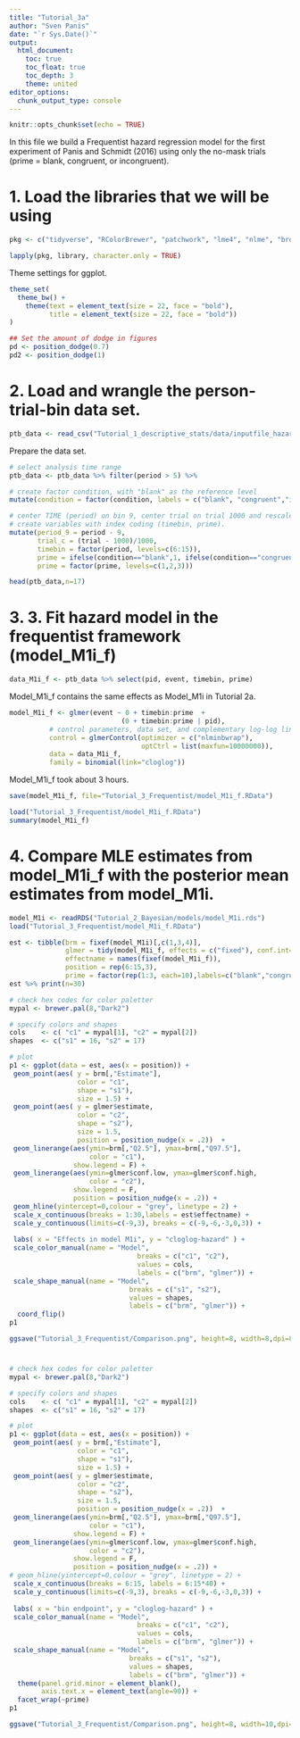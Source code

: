 ```yaml
---
title: "Tutorial_3a"
author: "Sven Panis"
date: "`r Sys.Date()`"
output:
  html_document:
    toc: true
    toc_float: true
    toc_depth: 3
    theme: united
editor_options: 
  chunk_output_type: console
---
```


```r
knitr::opts_chunk$set(echo = TRUE)
```

In this file we build a Frequentist hazard regression model for the first experiment of Panis and Schmidt (2016) using only the no-mask trials (prime = blank, congruent, or incongruent).

# 1. Load the libraries that we will be using

```r
pkg <- c("tidyverse", "RColorBrewer", "patchwork", "lme4", "nlme", "broom.mixed")

lapply(pkg, library, character.only = TRUE)
```

Theme settings for ggplot.

```r
theme_set(
  theme_bw() +
    theme(text = element_text(size = 22, face = "bold"), 
          title = element_text(size = 22, face = "bold"))
)

## Set the amount of dodge in figures
pd <- position_dodge(0.7)
pd2 <- position_dodge(1)
```

# 2. Load and wrangle the person-trial-bin data set.

```r
ptb_data <- read_csv("Tutorial_1_descriptive_stats/data/inputfile_hazard_modeling.csv")
```

Prepare the data set.

```r
# select analysis time range
ptb_data <- ptb_data %>% filter(period > 5) %>%

# create factor condition, with "blank" as the reference level
mutate(condition = factor(condition, labels = c("blank", "congruent","incongruent"))) %>%

# center TIME (period) on bin 9, center trial on trial 1000 and rescale, 
# create variables with index coding (timebin, prime).
mutate(period_9 = period - 9,
       trial_c = (trial - 1000)/1000,
       timebin = factor(period, levels=c(6:15)),
       prime = ifelse(condition=="blank",1, ifelse(condition=="congruent",2,3)),
       prime = factor(prime, levels=c(1,2,3)))

head(ptb_data,n=17)
```

# 3. 3. Fit hazard model in the frequentist framework (model_M1i_f)

```r
data_M1i_f <- ptb_data %>% select(pid, event, timebin, prime)
```

Model_M1i_f contains the same effects as Model_M1i in Tutorial 2a.

```r
model_M1i_f <- glmer(event ~ 0 + timebin:prime  +
                            (0 + timebin:prime | pid),
          # control parameters, data set, and complementary log-log link function
          control = glmerControl(optimizer = c("nlminbwrap"),
                                 optCtrl = list(maxfun=10000000)), 
          data = data_M1i_f, 
          family = binomial(link="cloglog"))
```

Model_M1i_f took about 3 hours.

```r
save(model_M1i_f, file="Tutorial_3_Frequentist/model_M1i_f.RData")
```

```r
load("Tutorial_3_Frequentist/model_M1i_f.RData")
summary(model_M1i_f)
```

# 4. Compare MLE estimates from model_M1i_f with the posterior mean estimates from model_M1i.

```r
model_M1i <- readRDS("Tutorial_2_Bayesian/models/model_M1i.rds")
load("Tutorial_3_Frequentist/model_M1i_f.RData")
```

```r
est <- tibble(brm = fixef(model_M1i)[,c(1,3,4)],
              glmer = tidy(model_M1i_f, effects = c("fixed"), conf.int=T, conf.level = 0.95)[,c(3,7,8)],
              effectname = names(fixef(model_M1i_f)),
              position = rep(6:15,3),
              prime = factor(rep(1:3, each=10),labels=c("blank","congruent","incongruent")) )
est %>% print(n=30)
```

```r
# check hex codes for color paletter
mypal <- brewer.pal(8,"Dark2")

# specify colors and shapes
cols    <- c( "c1" = mypal[1], "c2" = mypal[2])
shapes  <- c("s1" = 16, "s2" = 17)

# plot
p1 <- ggplot(data = est, aes(x = position)) +
 geom_point(aes( y = brm[,"Estimate"],  
                 color = "c1", 
                 shape = "s1"),
                 size = 1.5) +
 geom_point(aes( y = glmer$estimate, 
                 color = "c2", 
                 shape = "s2"),
                 size = 1.5, 
                 position = position_nudge(x = .2))  +
 geom_linerange(aes(ymin=brm[,"Q2.5"], ymax=brm[,"Q97.5"], 
                    color = "c1"), 
                show.legend = F) +
 geom_linerange(aes(ymin=glmer$conf.low, ymax=glmer$conf.high, 
                    color = "c2"), 
                show.legend = F, 
                position = position_nudge(x = .2)) +
 geom_hline(yintercept=0,colour = "grey", linetype = 2) +
 scale_x_continuous(breaks = 1:30,labels = est$effectname) +
 scale_y_continuous(limits=c(-9,3), breaks = c(-9,-6,-3,0,3)) +
  
 labs( x = "Effects in model M1i", y = "cloglog-hazard" ) +
 scale_color_manual(name = "Model", 
                                breaks = c("c1", "c2"), 
                                values = cols,
                                labels = c("brm", "glmer")) +
 scale_shape_manual(name = "Model", 
                              breaks = c("s1", "s2"),
                              values = shapes,
                              labels = c("brm", "glmer")) +
  coord_flip() 
p1
```

```r
ggsave("Tutorial_3_Frequentist/Comparison.png", height=8, width=8,dpi=800)
```

#
```r
# check hex codes for color paletter
mypal <- brewer.pal(8,"Dark2")

# specify colors and shapes
cols    <- c( "c1" = mypal[1], "c2" = mypal[2])
shapes  <- c("s1" = 16, "s2" = 17)

# plot
p1 <- ggplot(data = est, aes(x = position)) +
 geom_point(aes( y = brm[,"Estimate"],  
                 color = "c1", 
                 shape = "s1"),
                 size = 1.5) +
 geom_point(aes( y = glmer$estimate, 
                 color = "c2", 
                 shape = "s2"),
                 size = 1.5, 
                 position = position_nudge(x = .2))  +
 geom_linerange(aes(ymin=brm[,"Q2.5"], ymax=brm[,"Q97.5"], 
                    color = "c1"), 
                show.legend = F) +
 geom_linerange(aes(ymin=glmer$conf.low, ymax=glmer$conf.high, 
                    color = "c2"), 
                show.legend = F, 
                position = position_nudge(x = .2)) +
# geom_hline(yintercept=0,colour = "grey", linetype = 2) +
 scale_x_continuous(breaks = 6:15, labels = 6:15*40) +
 scale_y_continuous(limits=c(-9,3), breaks = c(-9,-6,-3,0,3)) +
  
 labs( x = "bin endpoint", y = "cloglog-hazard" ) +
 scale_color_manual(name = "Model", 
                                breaks = c("c1", "c2"), 
                                values = cols,
                                labels = c("brm", "glmer")) +
 scale_shape_manual(name = "Model", 
                              breaks = c("s1", "s2"),
                              values = shapes,
                              labels = c("brm", "glmer")) +
  theme(panel.grid.minor = element_blank(),
        axis.text.x = element_text(angle=90)) +
  facet_wrap(~prime)
p1
```

```r
ggsave("Tutorial_3_Frequentist/Comparison.png", height=8, width=10,dpi=800)
```

